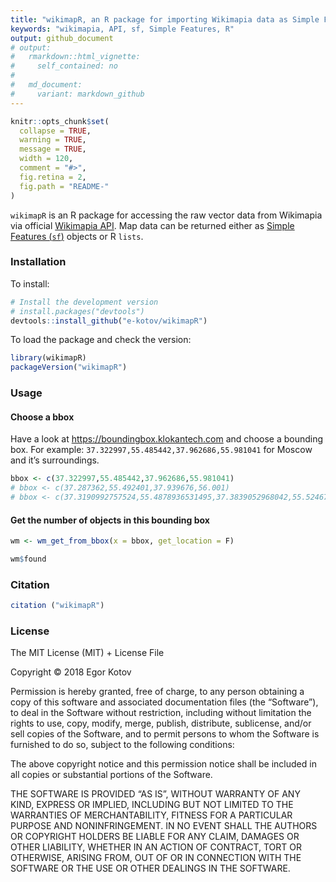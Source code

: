 ```yaml
---
title: "wikimapR, an R package for importing Wikimapia data as Simple Features via API"
keywords: "wikimapia, API, sf, Simple Features, R"
output: github_document
# output:
#   rmarkdown::html_vignette:
#     self_contained: no
# 
#   md_document:
#     variant: markdown_github
---
```


<!-- README.md is generated from README.Rmd. Please edit that file -->

```r
knitr::opts_chunk$set(
  collapse = TRUE,
  warning = TRUE,
  message = TRUE,
  width = 120,
  comment = "#>",
  fig.retina = 2,
  fig.path = "README-"
)
```


`wikimapR` is an R package for accessing the raw vector data from Wikimapia via official [Wikimapia API](http://wikimapia.org/api). Map data can be returned either as
[Simple Features (`sf`)](https://cran.r-project.org/package=sf) objects or R `lists`.


### Installation

To install:
```r
# Install the development version
# install.packages("devtools")
devtools::install_github("e-kotov/wikimapR")
```

To load the package and check the version:
```r
library(wikimapR)
packageVersion("wikimapR")
```

### Usage

#### Choose a bbox

Have a look at [https://boundingbox.klokantech.com](https://boundingbox.klokantech.com) and choose a bounding box. For example: `37.322997,55.485442,37.962686,55.981041` for Moscow and it's surroundings.

```r
bbox <- c(37.322997,55.485442,37.962686,55.981041)
# bbox <- c(37.287362,55.492401,37.939676,56.001)
# bbox <- c(37.3190992757524,55.4878936531495,37.3839052968042,55.5246736421731)
```

#### Get the number of objects in this bounding box

```r
wm <- wm_get_from_bbox(x = bbox, get_location = F)
```

```r
wm$found
```


### Citation

```r
citation ("wikimapR")
```

### License

The MIT License (MIT) + License File

Copyright © 2018 Egor Kotov

Permission is hereby granted, free of charge, to any person obtaining a copy of this software and associated documentation files (the “Software”), to deal in the Software without restriction, including without limitation the rights to use, copy, modify, merge, publish, distribute, sublicense, and/or sell copies of the Software, and to permit persons to whom the Software is furnished to do so, subject to the following conditions:

The above copyright notice and this permission notice shall be included in all copies or substantial portions of the Software.

THE SOFTWARE IS PROVIDED “AS IS”, WITHOUT WARRANTY OF ANY KIND, EXPRESS OR IMPLIED, INCLUDING BUT NOT LIMITED TO THE WARRANTIES OF MERCHANTABILITY, FITNESS FOR A PARTICULAR PURPOSE AND NONINFRINGEMENT. IN NO EVENT SHALL THE AUTHORS OR COPYRIGHT HOLDERS BE LIABLE FOR ANY CLAIM, DAMAGES OR OTHER LIABILITY, WHETHER IN AN ACTION OF CONTRACT, TORT OR OTHERWISE, ARISING FROM, OUT OF OR IN CONNECTION WITH THE SOFTWARE OR THE USE OR OTHER DEALINGS IN THE SOFTWARE.

